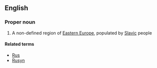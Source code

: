 ==English==
{{wikipedia}}
===Proper noun===
{{en-proper noun}}

# A non-defined region of [[Eastern Europe]], populated by [[Slavic]] people

====Related terms====
*[[Rus]]
*[[Rusyn]]